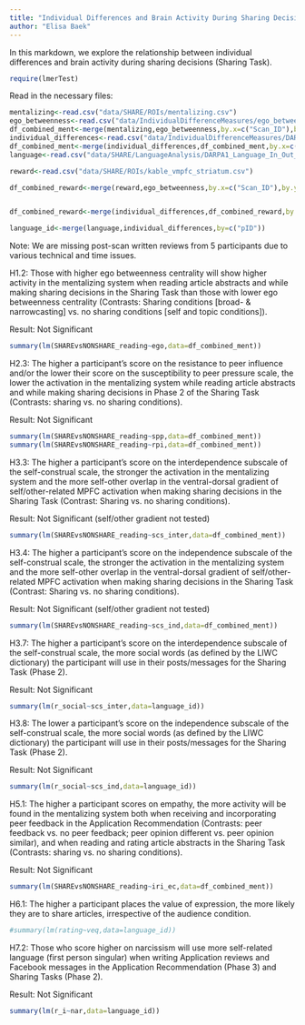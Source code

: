 ```yaml
---
title: "Individual Differences and Brain Activity During Sharing Decisions"
author: "Elisa Baek"
---
```


In this markdown, we explore the relationship between individual differences and brain activity during sharing decisions (Sharing Task).


```r
require(lmerTest)
```

Read in the necessary files:

```r
mentalizing<-read.csv("data/SHARE/ROIs/mentalizing.csv")
ego_betweenness<-read.csv("data/IndividualDifferenceMeasures/ego_betweeness_groups.csv")
df_combined_ment<-merge(mentalizing,ego_betweenness,by.x=c("Scan_ID"),by.y=c("pID"))
individual_differences<-read.csv("data/IndividualDifferenceMeasures/DARPA1_Complete_Survey_Data_Scales_updated.csv")
df_combined_ment<-merge(individual_differences,df_combined_ment,by.x=c("pID"),by.y=c("Scan_ID"))
language<-read.csv("data/SHARE/LanguageAnalysis/DARPA1_Language_In_Out_LIWC.csv")

reward<-read.csv("data/SHARE/ROIs/kable_vmpfc_striatum.csv")

df_combined_reward<-merge(reward,ego_betweenness,by.x=c("Scan_ID"),by.y=c("pID"))


df_combined_reward<-merge(individual_differences,df_combined_reward,by.x=c("pID"),by.y=c("Scan_ID"))

language_id<-merge(language,individual_differences,by=c("pID"))
```

Note: We are missing post-scan written reviews from 5 participants due to various technical and time issues.

H1.2: Those with higher ego betweenness centrality will show higher activity in the mentalizing system when reading article abstracts and while making sharing decisions in the Sharing Task than those with lower ego betweenness centrality (Contrasts: Sharing conditions [broad- & narrowcasting] vs. no sharing conditions [self and topic conditions]).

Result: Not Significant

```r
summary(lm(SHAREvsNONSHARE_reading~ego,data=df_combined_ment))
```

H2.3: The higher a participant’s score on the resistance to peer influence and/or the lower their score on the susceptibility to peer pressure scale, the lower the activation in the mentalizing system while reading article abstracts and while making sharing decisions in Phase 2 of the Sharing Task (Contrasts: sharing vs. no sharing conditions).

Result: Not Significant

```r
summary(lm(SHAREvsNONSHARE_reading~spp,data=df_combined_ment))
summary(lm(SHAREvsNONSHARE_reading~rpi,data=df_combined_ment))
```

H3.3: The higher a participant’s score on the interdependence subscale of the self-construal scale, the stronger the activation in the mentalizing system and the more self-other overlap in the ventral-dorsal gradient of self/other-related MPFC activation when making sharing decisions in the Sharing Task (Contrast: Sharing vs. no sharing conditions).

Result: Not Significant (self/other gradient not tested)

```r
summary(lm(SHAREvsNONSHARE_reading~scs_inter,data=df_combined_ment))
```

H3.4: The higher a participant’s score on the independence subscale of the self-construal scale, the stronger the activation in the mentalizing system and the more self-other overlap in the ventral-dorsal gradient of self/other-related MPFC activation when making sharing decisions in the Sharing Task (Contrast: Sharing vs. no sharing conditions).

Result: Not Significant (self/other gradient not tested)

```r
summary(lm(SHAREvsNONSHARE_reading~scs_ind,data=df_combined_ment))
```

H3.7: The higher a participant’s score on the interdependence subscale of the self-construal scale, the more social words (as defined by the LIWC dictionary) the participant will use in their posts/messages for the Sharing Task (Phase 2). 

Result: Not Significant

```r
summary(lm(r_social~scs_inter,data=language_id))
```

H3.8: The lower a participant’s score on the independence subscale of the self-construal scale, the more social words (as defined by the LIWC dictionary) the participant will use in their posts/messages for the Sharing Task (Phase 2).

Result: Not Significant

```r
summary(lm(r_social~scs_ind,data=language_id))
```

H5.1: The higher a participant scores on empathy, the more activity will be found in the mentalizing system both when receiving and incorporating peer feedback in the Application Recommendation (Contrasts: peer feedback vs. no peer feedback; peer opinion different vs. peer opinion similar), and when reading and rating article abstracts in the Sharing Task (Contrasts: sharing vs. no sharing conditions). 

Result: Not Significant

```r
summary(lm(SHAREvsNONSHARE_reading~iri_ec,data=df_combined_ment))
```

H6.1: The higher a participant places the value of expression, the more likely they are to share articles, irrespective of the audience condition.

```r
#summary(lm(rating~veq,data=language_id))
```

H7.2: Those who score higher on narcissism will use more self-related language (first person singular) when writing Application reviews and Facebook messages in the Application Recommendation (Phase 3) and Sharing Tasks (Phase 2).

Result: Not Significant

```r
summary(lm(r_i~nar,data=language_id))
```

